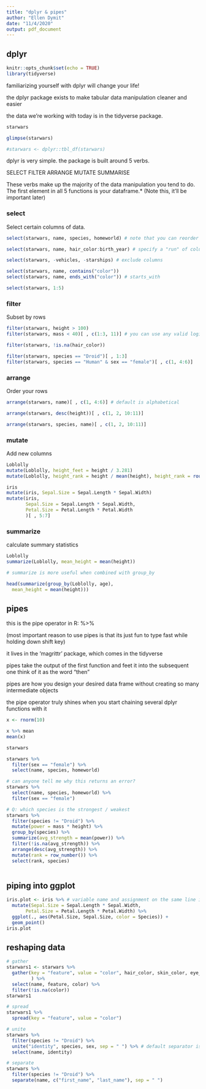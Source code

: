 ```yaml
---
title: "dplyr & pipes"
author: "Ellen Dymit"
date: "11/4/2020"
output: pdf_document
---
```


## dplyr

```r
knitr::opts_chunk$set(echo = TRUE)
library(tidyverse)
```

familiarizing yourself with dplyr will change your life! 

the dplyr package exists to make tabular data manipulation cleaner and easier

the data we're working with today is in the tidyverse package. 

```r
starwars

glimpse(starwars)

#starwars <- dplyr::tbl_df(starwars)
```


dplyr is very simple. the package is built around 5 verbs. 

SELECT
FILTER
ARRANGE
MUTATE
SUMMARISE

These verbs make up the majority of the data manipulation you tend to do. 
The first element in all 5 functions is your dataframe.* (Note this, it'll be important later)

### select
Select certain columns of data.

```r

select(starwars, name, species, homeworld) # note that you can reorder the columns here

select(starwars, name, hair_color:birth_year) # specify a "run" of columns.

select(starwars, -vehicles, -starships) # exclude columns

select(starwars, name, contains("color"))
select(starwars, name, ends_with("color")) # starts_with

select(starwars, 1:5)

```

### filter
Subset by rows

```r

filter(starwars, height > 100)
filter(starwars, mass < 40)[ , c(1:3, 11)] # you can use any valid logical statement here

filter(starwars, !is.na(hair_color))

filter(starwars, species == "Droid")[ , 1:3]
filter(starwars, species == "Human" & sex == "female")[ , c(1, 4:6)]

```

### arrange
Order your rows

```r

arrange(starwars, name)[ , c(1, 4:6)] # default is alphabetical

arrange(starwars, desc(height))[ , c(1, 2, 10:11)]

arrange(starwars, species, name)[ , c(1, 2, 10:11)]

```

### mutate
Add new columns

```r

Loblolly
mutate(Loblolly, height_feet = height / 3.281)
mutate(Loblolly, height_rank = height / mean(height), height_rank = round(height_rank, 3))

iris
mutate(iris, Sepal.Size = Sepal.Length * Sepal.Width)
mutate(iris,
       Sepal.Size = Sepal.Length * Sepal.Width,
       Petal.Size = Petal.Length * Petal.Width
       )[ , 5:7]

```

### summarize
calculate summary statistics

```r

Loblolly
summarize(Loblolly, mean_height = mean(height))

# summarize is more useful when combined with group_by

head(summarize(group_by(Loblolly, age),
  mean_height = mean(height)))

```


## pipes

this is the pipe operator in R: %>%

(most important reason to use pipes is that its just fun to type fast while holding down shift key)

it lives in the 'magrittr' package, which comes in the tidyverse

pipes take the output of the first function and feet it into the subsequent one
think of it as the word "then"

pipes are how you design your desired data frame without creating so many intermediate objects 

the pipe operator truly shines when you start chaining several dplyr functions with it

```r

x <- rnorm(10)

x %>% mean 
mean(x)

starwars

starwars %>%
  filter(sex == "female") %>%
  select(name, species, homeworld)

# can anyone tell me why this returns an error?
starwars %>%
  select(name, species, homeworld) %>%
  filter(sex == "female")

# Q: which species is the strongest / weakest
starwars %>%
  filter(species != "Droid") %>%
  mutate(power = mass * height) %>%
  group_by(species) %>%
  summarize(avg_strength = mean(power)) %>%
  filter(!is.na(avg_strength)) %>%
  arrange(desc(avg_strength)) %>%
  mutate(rank = row_number()) %>%
  select(rank, species)
  
```


## piping into ggplot


```r

iris.plot <- iris %>% # variable name and assignment on the same line is best style, imo
  mutate(Sepal.Size = Sepal.Length * Sepal.Width,
       Petal.Size = Petal.Length * Petal.Width) %>%
  ggplot(., aes(Petal.Size, Sepal.Size, color = Species)) +
  geom_point()
iris.plot

```

## reshaping data

```r

# gather
starwars1 <- starwars %>%
  gather(key = "feature", value = "color", hair_color, skin_color, eye_color # or 4:6
         ) %>%
  select(name, feature, color) %>%
  filter(!is.na(color))
starwars1

# spread
starwars1 %>%
  spread(key = "feature", value = "color")

# unite
starwars %>%
  filter(species != "Droid") %>%
  unite("identity", species, sex, sep = " ") %>% # default separator is _
  select(name, identity)

# separate
starwars %>%
  filter(species != "Droid") %>%
  separate(name, c("first_name", "last_name"), sep = " ")

```
